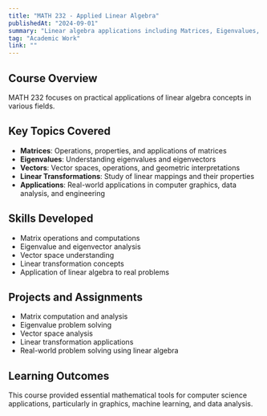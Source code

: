 ```yaml
---
title: "MATH 232 - Applied Linear Algebra"
publishedAt: "2024-09-01"
summary: "Linear algebra applications including Matrices, Eigenvalues, and Vectors."
tag: "Academic Work"
link: ""
---
```


## Course Overview

MATH 232 focuses on practical applications of linear algebra concepts in various fields.

## Key Topics Covered

- **Matrices**: Operations, properties, and applications of matrices
- **Eigenvalues**: Understanding eigenvalues and eigenvectors
- **Vectors**: Vector spaces, operations, and geometric interpretations
- **Linear Transformations**: Study of linear mappings and their properties
- **Applications**: Real-world applications in computer graphics, data analysis, and engineering

## Skills Developed

- Matrix operations and computations
- Eigenvalue and eigenvector analysis
- Vector space understanding
- Linear transformation concepts
- Application of linear algebra to real problems

## Projects and Assignments

- Matrix computation and analysis
- Eigenvalue problem solving
- Vector space analysis
- Linear transformation applications
- Real-world problem solving using linear algebra

## Learning Outcomes

This course provided essential mathematical tools for computer science applications, particularly in graphics, machine learning, and data analysis. 